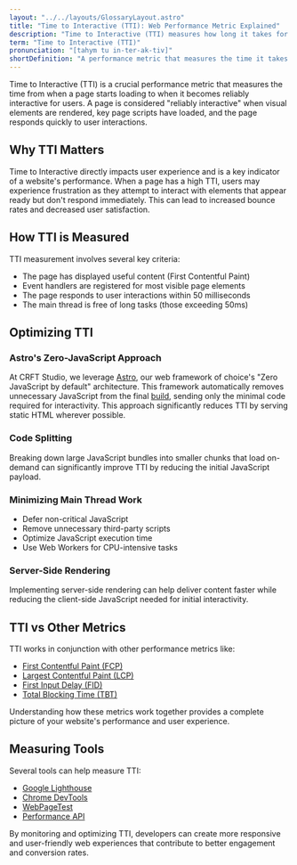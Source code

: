 ```yaml
---
layout: "../../layouts/GlossaryLayout.astro"
title: "Time to Interactive (TTI): Web Performance Metric Explained"
description: "Time to Interactive (TTI) measures how long it takes for a webpage to become fully interactive, indicating when users can reliably interact with page elements."
term: "Time to Interactive (TTI)"
pronunciation: "[tahym tu in-ter-ak-tiv]"
shortDefinition: "A performance metric that measures the time it takes for a webpage to become fully interactive and responsive to user input."
---
```


Time to Interactive (TTI) is a crucial performance metric that measures the time from when a page starts loading to when it becomes reliably interactive for users. A page is considered "reliably interactive" when visual elements are rendered, key page scripts have loaded, and the page responds quickly to user interactions.

## Why TTI Matters

Time to Interactive directly impacts user experience and is a key indicator of a website's performance. When a page has a high TTI, users may experience frustration as they attempt to interact with elements that appear ready but don't respond immediately. This can lead to increased bounce rates and decreased user satisfaction.

## How TTI is Measured

TTI measurement involves several key criteria:
- The page has displayed useful content (First Contentful Paint)
- Event handlers are registered for most visible page elements
- The page responds to user interactions within 50 milliseconds
- The main thread is free of long tasks (those exceeding 50ms)

## Optimizing TTI

### Astro's Zero-JavaScript Approach
At CRFT Studio, we leverage [Astro](https://astro.build), our web framework of choice's "Zero JavaScript by default" architecture. This framework automatically removes unnecessary JavaScript from the final [build](/glossary/build-process), sending only the minimal code required for interactivity. This approach significantly reduces TTI by serving static HTML wherever possible.

### Code Splitting
Breaking down large JavaScript bundles into smaller chunks that load on-demand can significantly improve TTI by reducing the initial JavaScript payload.

### Minimizing Main Thread Work
- Defer non-critical JavaScript
- Remove unnecessary third-party scripts
- Optimize JavaScript execution time
- Use Web Workers for CPU-intensive tasks

### Server-Side Rendering
Implementing server-side rendering can help deliver content faster while reducing the client-side JavaScript needed for initial interactivity.

## TTI vs Other Metrics

TTI works in conjunction with other performance metrics like:
- [First Contentful Paint (FCP)](/glossary/first-contentful-paint)
- [Largest Contentful Paint (LCP)](/glossary/largest-contentful-paint)
- [First Input Delay (FID)](/glossary/first-input-delay)
- [Total Blocking Time (TBT)](/glossary/total-blocking-time)

Understanding how these metrics work together provides a complete picture of your website's performance and user experience.

## Measuring Tools

Several tools can help measure TTI:
- [Google Lighthouse](https://developer.chrome.com/docs/lighthouse/)
- [Chrome DevTools](https://developer.chrome.com/docs/devtools/)
- [WebPageTest](https://www.webpagetest.org/)
- [Performance API](https://developer.mozilla.org/en-US/docs/Web/API/Performance)

By monitoring and optimizing TTI, developers can create more responsive and user-friendly web experiences that contribute to better engagement and conversion rates.